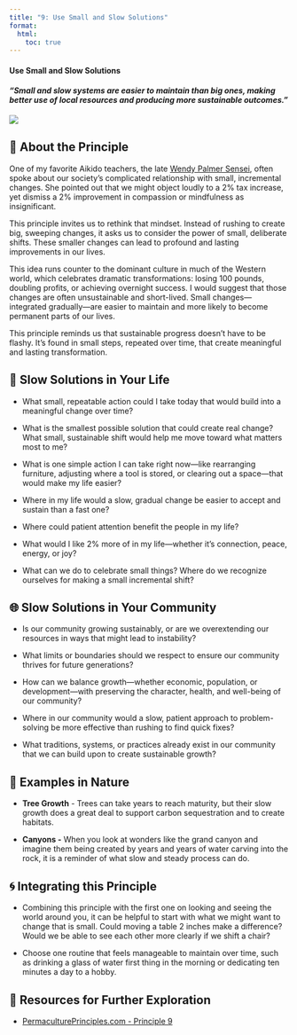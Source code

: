 ```yaml
---
title: "9: Use Small and Slow Solutions"
format:
  html:
    toc: true
---
```


#### Use Small and Slow Solutions

#### *"Small and slow systems are easier to maintain than big ones, making better use of local resources and producing more sustainable outcomes."*

[![](images/bernd-dittrich-utzEYZHtS8g-unsplash.jpg)](Photo by <a href="https://unsplash.com/@hdbernd?utm_content=creditCopyText&utm_medium=referral&utm_source=unsplash">Bernd 📷 Dittrich</a> on <a href="https://unsplash.com/photos/a-sloth-hanging-upside-down-on-a-tree-branch-utzEYZHtS8g?utm_content=creditCopyText&utm_medium=referral&utm_source=unsplash">Unsplash</a>)

## 🐌 About the Principle

One of my favorite Aikido teachers, the late [Wendy Palmer Sensei](https://leadershipembodiment.com/about-us/), often spoke about our society's complicated relationship with small, incremental changes. She pointed out that we might object loudly to a 2% tax increase, yet dismiss a 2% improvement in compassion or mindfulness as insignificant.

This principle invites us to rethink that mindset. Instead of rushing to create big, sweeping changes, it asks us to consider the power of small, deliberate shifts. These smaller changes can lead to profound and lasting improvements in our lives.

This idea runs counter to the dominant culture in much of the Western world, which celebrates dramatic transformations: losing 100 pounds, doubling profits, or achieving overnight success. I would suggest that those changes are often unsustainable and short-lived. Small changes—integrated gradually—are easier to maintain and more likely to become permanent parts of our lives.

This principle reminds us that sustainable progress doesn’t have to be flashy. It’s found in small steps, repeated over time, that create meaningful and lasting transformation.

## 🌱 Slow Solutions in Your Life

-   What small, repeatable action could I take today that would build into a meaningful change over time?

-   What is the smallest possible solution that could create real change? What small, sustainable shift would help me move toward what matters most to me?

-   What is one simple action I can take right now—like rearranging furniture, adjusting where a tool is stored, or clearing out a space—that would make my life easier?

-   Where in my life would a slow, gradual change be easier to accept and sustain than a fast one?

-   Where could patient attention benefit the people in my life?

-   What would I like 2% more of in my life—whether it's connection, peace, energy, or joy?

-   What can we do to celebrate small things? Where do we recognize ourselves for making a small incremental shift?

## 🌐 Slow Solutions in Your Community

-   Is our community growing sustainably, or are we overextending our resources in ways that might lead to instability?

<!-- -->

-   What limits or boundaries should we respect to ensure our community thrives for future generations?

-   How can we balance growth—whether economic, population, or development—with preserving the character, health, and well-being of our community?

-   Where in our community would a slow, patient approach to problem-solving be more effective than rushing to find quick fixes?

-   What traditions, systems, or practices already exist in our community that we can build upon to create sustainable growth?

## 🌿 Examples in Nature 

-   **Tree Growth** - Trees can take years to reach maturity, but their slow growth does a great deal to support carbon sequestration and to create habitats.

-   **Canyons -** When you look at wonders like the grand canyon and imagine them being created by years and years of water carving into the rock, it is a reminder of what slow and steady process can do.

## 🌀 Integrating this Principle

-   Combining this principle with the first one on looking and seeing the world around you, it can be helpful to start with what we might want to change that is small. Could moving a table 2 inches make a difference? Would we be able to see each other more clearly if we shift a chair?

-   Choose one routine that feels manageable to maintain over time, such as drinking a glass of water first thing in the morning or dedicating ten minutes a day to a hobby.

## 📖 Resources for Further Exploration

-   [PermaculturePrinciples.com - Principle 9](https://permacultureprinciples.com/permaculture-principles/_9/)
